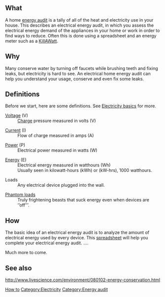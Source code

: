 ==What==
A home [[Energy audit|energy audit]] is a tally of all of the heat and electricity use in your house.  This describes an electrical energy audit, in which you assess the electrical energy demand of the appliances in your home or work in order to find ways to reduce.  Often this is done using a spreadsheet and an energy meter such as a [[How_to_use_a_KillAWatt_meter|KillAWatt]].

==Why==
Many conserve water by turning off faucets while brushing teeth and fixing leaks, but electricity is hard to see.  An electrical home energy audit can help you understand your usage, conserve and even fix some leaks.

==Definitions==
Before we start, here are some definitions.  See [[Electricity basics]] for more.

;[[Voltage]] (V)
:[[Charge]] pressure measured in volts (V)

;[[Current]] (I)
:Flow of charge measured in amps (A)

;[[Power]] (P)
:Electrical power measured in watts (W)

;[[Energy]] (E)
:Electrical energy measured in watthours (Wh)
:Usually seen in kilowatt-hours (kWh) or (kW-hrs), 1000 watthours.

;Loads
:Any electrical device plugged into the wall.

;[[Phantom loads]]
:Truly frightening beasts that suck energy even when devices are ‘’off’’’.

==How==
The basic idea of an electrical energy audit is to analyze the amount of electrical energy used by every device.  This [[Media:ElecEAudit.xls|spreadsheet]] will help you complete your electrical energy audit.
....

Much more to come.

== See also ==
http://www.livescience.com/environment/080102-energy-conservation.html

[[Category:How tos|How to]]
[[Category:Electricity]]
[[Category:Energy audit]]